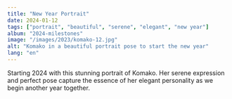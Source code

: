 ```yaml
---
title: "New Year Portrait"
date: 2024-01-12
tags: ["portrait", "beautiful", "serene", "elegant", "new year"]
album: "2024-milestones"
image: "/images/2023/komako-12.jpg"
alt: "Komako in a beautiful portrait pose to start the new year"
lang: "en"
---
```


Starting 2024 with this stunning portrait of Komako. Her serene expression and perfect pose capture the essence of her elegant personality as we begin another year together.